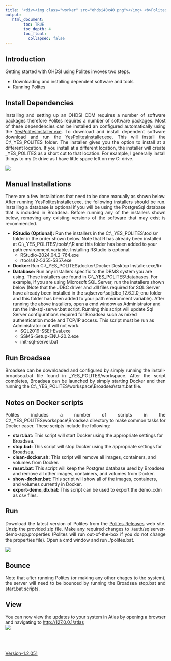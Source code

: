 ---
title: '<div><img class="worker" src="ohdsi40x40.png"></img> <b>Polites Quick Start Guide</b> </div>'
output:
   html_document:
        toc: TRUE
        toc_depth: 4
        toc_float:
          collapsed: false
---

<!--
*
* Javascript
*
-->


<script>
  // Function to open the full-size image in a full-screen window
  function openFullSizeImage(imageElement) {
    // Get the screen width and height
    const screenWidth = screen.width;
    const screenHeight = screen.height;

    // Open the image in a new window with full screen size
    window.open(imageElement.src, '_blank', `width=${screenWidth},height=${screenHeight},top=0,left=0`);
  }

  // Assign the onclick and title to all images, except those with the class "worker"
  window.onload = function() {
    // Get all img elements
    const images = document.querySelectorAll('img');

    // Loop through each image and set the onclick and title, but skip those with class "worker"
    images.forEach(function(img) {
      if (!img.classList.contains('worker')) {
        img.onclick = function() {
          openFullSizeImage(this);
        };
        img.title = 'Click to see full size.';
      }
    });
  };
</script>

<!--
*
* Introduction
*
-->

<h2>Introduction</h2>
<p style="text-align: justify;">
Getting started with OHDSI using Polites invoves two steps. 
<ul>
  <li>Downloading and installing dependent software and tools</li>
  <li>Running Polites</li>
</ul>

<!--
*
* Install Dependencies
*
-->

<h2>Install Dependencies</h2>
<p style="text-align: justify;">
  Installing and setting up an OHDSI CDM requires a number of software packages
  therefore Polites requires a number of software packages.
  Most of these dependencies can be installed an configured automatically using the 
  <a href="https://www.dropbox.com/scl/fi/b7ndh8qupytkvnaayw4sr/YesPolitesInstaller-1.2.049.exe?rlkey=98gfu5xq0jd0e6zirsbmuuo0e&st=ari6vnap&dl=1">YesPolitesInstaller.exe</a>. 
  To download and install dependent software download and run the 
  <a href="https://www.dropbox.com/scl/fi/b7ndh8qupytkvnaayw4sr/YesPolitesInstaller-1.2.049.exe?rlkey=98gfu5xq0jd0e6zirsbmuuo0e&st=ari6vnap&dl=1">YesPolitesInstaller.exe</a>. 
  This will install the C:\\_YES_POLITES folder.
  The installer gives you the option to install at a different location. 
  If you install at a different location, the installer will create _YES_POLITES as a short cut to that location. 
  For example, I generally install things to my D: drive as I have little space left on my C: drive. 
</p>
<p>  
  <img src="./img/quick-start/yes-polites-folder.jpg" />
</p>


<!--
*
* Manual Installations
*
-->

<h2>Manual Installations</h2>
<p style="text-align: justify;">
  There are a few installations that need to be done manually as shown below.
  After running YesPolitesInstaller.exe, the following installers should be run.
  Installing a database is optional if you will be using the PostgreSql database that is included in Broadsea.
  Before running any of the installers shown below, removing any existing versions of the software that may exist is recommended.
  <ul>
    <li>
      <b>RStudio (Optional):</b> Run the installers in the C:\\_YES_POLITES\\tools\\r folder in the order shown below. 
      Note that R has already been installed at C:\\_YES_POLITES\\tools\\r\\R and this folder has been added to your path environment variable. 
      Installing RStudio is optional. 
      <ul>
        <li>RStudio-2024.04.2-764.exe</li>
        <li>rtools42-5355-5357.exe</li>
      </ul>
    </li>
    <li><b>Docker: </b>Run C:\\_YES_POLITES\\docker\\Docker Desktop Installer.exe/li>
    <li>
      <b>Database:</b> 
      Run any installers specific to the DBMS system you are using. 
      These installers are found in C:\\_YES_POLITES\\databases. 
      For example, if you are using Microsoft SQL Server, run the installers shown below 
      (Note that the JDBC driver and .dll files required for SQL Server have already been installed in the sqlserver\\sqljdbc_12.6.2.0_enu folder and this folder has been added to your path environment variable). 
      After running the above installers, open a cmd window as Administrator 
      and run the init-sql-server.bat script. 
      Running this script will update Sql Server configurations required for Broadsea 
      such as mixed authentication mode and TCP/IP access. 
      This script must be run as Administrator or it will not work. 
      <ul>
        <li>SQL2019-SSEI-Eval.exe</li>
        <li>SSMS-Setup-ENU-20.2.exe</li>
        <li>init-sql-server.bat</li>
      </ul>
  </ul>
</p>  


<!--
*
* Run Broadsea
*
-->

<h2>Run Broadsea</h2>

<p style="text-align: justify;">
  Broadsea can be downloaded and configured by simply running the install-broadsea.bat file found in _YES_POLITES/workspace. 
  After the script completes, Broadsea can be launched by simply starting Docker and then running the C:\\_YES_POLITES\\workspace\\Broadsea\\start.bat file. 
</p>

<!--
*
* Notes on Docker scripts
*
-->

<h2>Notes on Docker scripts</h2>
<p style="text-align: justify;">
  <p style="text-align: justify;">
    Polites includes a number of scripts in the C:\\_YES_POLITES\\workspace\\Broadsea directory to make common tasks for Docker easer.  These scripts include the following:
    <ul>
      <li>
        <b>start.bat:</b> This script will start Docker using the appropriate settings for Broadsea. 
      </li>
      <li>
        <b>stop.bat:</b> This script will stop Docker using the appropriate settings for Broadsea. 
      </li>
      <li>
        <b>clean-docker.sh:</b> This script will remove all images, containers, and volumes from Docker.  
      </li>
      <li>
        <b>reset.bat</b>: This script will keep the Postgres database used by Broadsea and remove all other images, containers, and volumes from Docker.  
      </li>
      <li>
        <b>show-docker.bat</b>: This script will show all of the images, containers, and volumes currently in Docker. 
      </li>
      <li>
        <b>export-demo_db.bat</b>: This script can be used to export the demo_cdm as csv files.
      </li>
    </ul>
    
  </p>
</p>


<!--
*
* Run
*
-->

<h2>Run</h2>

<p style="text-align: justify;">
  Download the latest version of Polites from the 
  <a href="https://github.com/NACHC-CAD/polites/releases">Polites Releases</a> web site. 
  Unzip the provided zip file. 
  Make any required changes to ./auth/sqlserver-demo-app.properties (Polites will run out-of-the-box if you do not change the properties file). 
  Open a cmd window and run ./polites.bat. 
</p>
<p>
  <img src="./img/quick-start/polites.jpg" />
</p>

<!--
*
* Bounce
*
-->

<h2>Bounce</h2>

<p style="text-align: justify;">
  Note that after running Polites (or making any other chages to the system),
  the server will need to be bounced by running the Broadsea stop.bat and start.bat scripts.
</p>


<!--
*
* View
*
-->

<h2>View</h2>

<p style="text-align: justify;">
  You can now view the updates to your system in Atlas by opening a browser and navigating to
  <a href="http://127.0.0.1/atlas">http://127.0.0.1/atlas</a>
  <br/>
  <img src="./img/quick-start/atlas.png" />
</p>

<br/>
<br/>
<br/>
<a href="https://www.dropbox.com/scl/fi/8q0i1oyc7wdi8mub8xxw2/YesPolitesInstaller-1.2.051.exe?rlkey=9ssnfeqxrcfra3cqyiovrkdlf&dl=1">Version-1.2.051</a>
